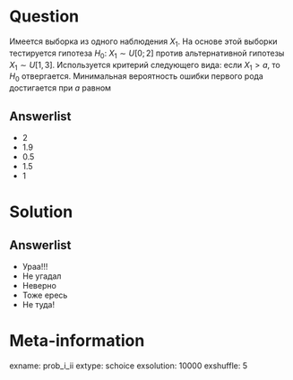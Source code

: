 Question
========

Имеется выборка из одного наблюдения $X_1$. На основе этой выборки тестируется гипотеза $H_0$: $X_1 \sim U[0;2]$ против альтернативной гипотезы $X_1 \sim U[1,3]$. Используется критерий следующего вида: если $X_1>a$, то $H_0$ отвергается. Минимальная вероятность ошибки первого рода достигается при $a$ равном


Answerlist
----------

* $2$
* $1.9$
* $0.5$
* $1.5$
* $1$


Solution
========

Answerlist
----------
* Ураа!!!
* Не угадал
* Неверно
* Тоже ересь
* Не туда!

Meta-information
================
exname: prob_i_ii
extype: schoice
exsolution: 10000
exshuffle: 5
